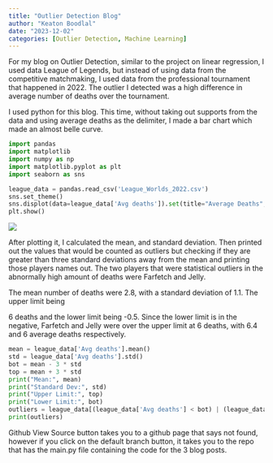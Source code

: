 ```yaml
---
title: "Outlier Detection Blog"
author: "Keaton Boodlal"
date: "2023-12-02"
categories: [Outlier Detection, Machine Learning]
---
```


For my blog on Outlier Detection, similar to the project on linear regression, I used data League of Legends, but instead of using data from the competitive matchmaking, I used data from the professional tournament that happened in 2022. The outlier I detected was a high difference in average number of deaths over the tournament.

I used python for this blog. This time, without taking out supports from the data and using average deaths as the delimiter, I made a bar chart which made an almost belle curve.

``` python
import pandas
import matplotlib
import numpy as np
import matplotlib.pyplot as plt
import seaborn as sns
```

``` python
league_data = pandas.read_csv('League_Worlds_2022.csv')
sns.set_theme()
sns.displot(data=league_data['Avg deaths']).set(title="Average Deaths", xlabel="Average Deaths",ylabel="Number of Players")
plt.show()
```

![](averageDeaths.jpg)

After plotting it, I calculated the mean, and standard deviation. Then printed out the values that would be counted as outliers but checking if they are greater than three standard deviations away from the mean and printing those players names out. The two players that were statistical outliers in the abnormally high amount of deaths were Farfetch and Jelly.

The mean number of deaths were 2.8, with a standard deviation of 1.1. The upper limit being

6 deaths and the lower limit being -0.5. Since the lower limit is in the negative, Farfetch and Jelly were over the upper limit at 6 deaths, with 6.4 and 6 average deaths respectively.

``` python
mean = league_data['Avg deaths'].mean()
std = league_data['Avg deaths'].std()
bot = mean - 3 * std
top = mean + 3 * std
print("Mean:", mean)
print("Standard Dev:", std)
print("Upper Limit:", top)
print("Lower Limit:", bot)
outliers = league_data[(league_data['Avg deaths'] < bot) | (league_data['Avg deaths'] > top)]
print(outliers)
```

Github View Source button takes you to a github page that says not found, however if you click on the default branch button, it takes you to the repo that has the main.py file containing the code for the 3 blog posts.
